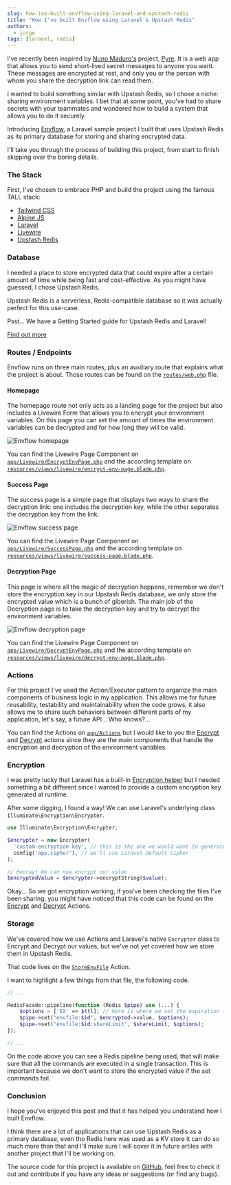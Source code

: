 ```yaml
---
slug: how-ive-built-envflow-using-laravel-and-upstash-redis
title: "How I've built Envflow using Laravel & Upstash Redis"
authors:
  - jorge
tags: [laravel, redis]
---
```


I've recently been inspired by [Nuno Maduro's](https://x.com/enunomaduro) project, [Pyre](https://pyre.link/).
It is a web app that allows you to send short-lived secret messages to anyone you want. These messages are encrypted at rest,
and only you or the person with whom you share the decryption link can read them.

I wanted to build something similar with Upstash Redis, so I chose a niche: sharing environment variables.
I bet that at some point, you've had to share secrets with your teammates and wondered how to build a system
that allows you to do it securely.

Introducing [Envflow](https://envflow-production-kkhmdq.laravel.cloud), a Laravel sample project I built that
uses Upstash Redis as its primary database for storing and sharing encrypted data.

I'll take you through the process of building this project, from start to finish skipping over the boring details.

### The Stack
First, I've chosen to embrace PHP and build the project using the famous TALL stack:
- [Tailwind CSS](https://tailwindcss.com/)
- [Alpine JS](https://alpinejs.dev/)
- [Laravel](https://laravel.com/)
- [Livewire](https://livewire.laravel.com/)
- [Upstash Redis](https://upstash.com)

### Database
I needed a place to store encrypted data that could expire after a certain amount of time while being fast and cost-effective.
As you might have guessed, I chose Upstash Redis.

Upstash Redis is a serverless, Redis-compatible database so it was actually perfect for this use-case.

<Note>
Psst… We have a Getting Started guide for Upstash Redis and Laravel!

[Find out more](https://upstash.com/docs/redis/quickstarts/laravel)
</Note>

### Routes / Endpoints

Envflow runs on three main routes, plus an auxiliary route that explains what the project is about.
Those routes can be found on the [`routes/web.php`](https://github.com/heyjorgedev/envflow/blob/main/routes/web.php) file.

#### Homepage

The homepage route not only acts as a landing page for the project but also includes a Livewire Form that allows you to encrypt
your environment variables. On this page you can set the amount of times the environment variables can be decrypted and for
how long they will be valid.

![Envflow homepage](/blog/how-ive-built-envflow-using-laravel-and-upstash-redis/envflow-homepage.png)

You can find the Livewire Page Component on [`app/Livewire/EncryptEnvPage.php`](https://github.com/heyjorgedev/envflow/blob/main/app/Livewire/EncryptEnvPage.php)
and the according template on [`resources/views/livewire/encrypt-env-page.blade.php`](https://github.com/heyjorgedev/envflow/blob/main/resources/views/livewire/encrypt-env-page.blade.php).

#### Success Page

The success page is a simple page that displays two ways to share the decryption link: one includes the decryption key,
while the other separates the decryption key from the link.

![Envflow success page](/blog/how-ive-built-envflow-using-laravel-and-upstash-redis/envflow-success.png)

You can find the Livewire Page Component on [`app/Livewire/SuccessPage.php`](https://github.com/heyjorgedev/envflow/blob/main/app/Livewire/SuccessPage.php)
and the according template on [`resources/views/livewire/success-page.blade.php`](https://github.com/heyjorgedev/envflow/blob/main/resources/views/livewire/success-page.blade.php).

#### Decryption Page

This page is where all the magic of decryption happens, remember we don't store the encryption key in our Upstash Redis database,
we only store the encrypted value which is a bunch of giberish. The main job of the Decryption page is to take the decryption key and try
to decrypt the environment variables.

![Envflow decryption page](/blog/how-ive-built-envflow-using-laravel-and-upstash-redis/envflow-decrypt.png)

You can find the Livewire Page Component on [`app/Livewire/DecryptEnvPage.php`](https://github.com/heyjorgedev/envflow/blob/main/app/Livewire/DecryptEnvPage.php)
and the according template on [`resources/views/livewire/decrypt-env-page.blade.php`](https://github.com/heyjorgedev/envflow/blob/main/resources/views/livewire/decrypt-env-page.blade.php).

### Actions

For this project I've used the Action/Executor pattern to organize the main components of business logic in my application.
This allows me for future reusability, testability and maintainability when the code grows, it also allows me to share such
behaviors between different parts of my application, let's say, a future API... Who knows?...

You can find the Actions on [`app/Actions`](https://github.com/heyjorgedev/envflow/tree/main/app/Actions) but I would like to you
the [Encrypt](https://github.com/heyjorgedev/envflow/blob/main/app/Actions/EncryptEnvFile.php)
and [Decrypt](https://github.com/heyjorgedev/envflow/blob/main/app/Actions/DecryptEnvFile.php)
actions since they are the main components that handle the encryption and decryption of the environment variables.

### Encryption

I was pretty lucky that Laravel has a built-in [Encryption helper](https://laravel.com/docs/11.x/encryption) but I needed something a bit
different since I wanted to provide a custom encryption key generated at runtime.

After some digging, I found a way! We can use Laravel's underlying class `Illuminate\Encryption\Encrypter`.

```php
use Illuminate\Encryption\Encrypter;

$encrypter = new Encrypter(
  'custom-encryption-key', // this is the one we would want to generate
  config('app.cipher'), // we'll use Laravel default cipher
);

// Hooray! We can now encrypt our value
$encryptedValue = $encrypter->encryptString($value);
```

Okay... So we got encryption working, if you've been checking the files I've been sharing, you might have noticed that this code can
be found on the [Encrypt](https://github.com/heyjorgedev/envflow/blob/main/app/Actions/EncryptEnvFile.php)
and [Decrypt](https://github.com/heyjorgedev/envflow/blob/main/app/Actions/DecryptEnvFile.php) Actions.

### Storage

We've covered how we use Actions and Laravel's native `Encrypter` class to Encrypt and Decrypt our values, but we've not yet covered
how we store them in Upstash Redis.

That code lives on the [`StoreEnvFile`](https://github.com/heyjorgedev/envflow/blob/main/app/Actions/StoreEnvFile.php) Action.

I want to highlight a few things from that file, the following code.

```php
// ...

RedisFacade::pipeline(function (Redis $pipe) use (...) {
    $options = ['EX' => $ttl]; // here is where we set the expiration time
    $pipe->set("envfile:$id", $encrypted->value, $options);
    $pipe->set("envfile:$id:shareLimit", $shareLimit, $options);
});

// ...
```

On the code above you can see a Redis pipeline being used, that will make sure that all the commands are executed in a single
transaction. This is important because we don't want to store the encrypted value if the set commands fail.

### Conclusion

I hope you've enjoyed this post and that it has helped you understand how I built Envflow.

I think there are a lot of applications that can use Upstash Redis as a primary database, even tho Redis here was used as a KV store
it can do so much more than that and I'll make sure I will cover it in future artiles with another project that I'll be working on.

The source code for this project is available on [GitHub](https://github.com/heyjorgedev/envflow), feel free to check it out and contribute
if you have any ideas or suggestions (or find any bugs).